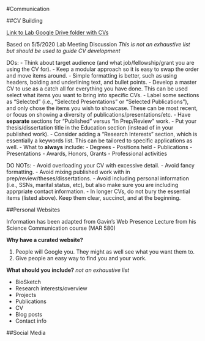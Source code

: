 #Communication

##CV Building

[Link to Lab Google Drive folder with CVs](https://drive.google.com/drive/folders/1_VDBjhUkH4Tx4IeUTPKsmQueFKEhQi4f)

Based on 5/5/2020 Lab Meeting Discussion
*This is not an exhaustive list but should be used to guide CV development*

DOs:
- Think about target audience (and what job/fellowship/grant you are using the CV for).
- Keep a modular approach so it is easy to swap the order and move items around.
- Simple formatting is better, such as using headers, bolding and underlining text, and bullet points.
- Develop a master CV to use as a catch all for everything you have done. This can be used select what items you want to bring into specific CVs.
- Label some sections as "Selected" (i.e., "Selected Presentations" or "Selected Publications"), and only chose the items you wish to showcase. These can be most recent, or focus on showing a diversity of publications/presentations/etc.
- Have **separate** sections for "Published" versus "In Prep/Review" work.
- Put your thesis/dissertation title in the Education section (instead of in your published work).
- Consider adding a "Research Interests" section, which is essentially a keywords list. This can be tailored to specific applications as well.
- What to **always** include:
    - Degrees
    - Positions held
    - Publications
    - Presentations
    - Awards, Honors, Grants
    - Professional activities

DO NOTs:
- Avoid overloading your CV with excessive detail.
- Avoid fancy formatting.
- Avoid mixing published work with in prep/review/theses/dissertations.
- Avoid including personal information (i.e., SSNs, marital status, etc), but also make sure you are including apprpriate contact information.
- In longer CVs, do not bury the essential items (listed above). Keep them clear, succinct, and at the beginning.

##Personal Websites

Information has been adapted from Gavin's Web Presence Lecture from his Science Communication course (MAR 580)

**Why have a curated website?**

1. People will Google you. They might as well see what you want them to.
2. Give people an easy way to find you and your work.

**What should you include?**
*not an exhaustive list*

- BioSketch
- Research interests/overview
- Projects
- Publications
- CV
- Blog posts
- Contact info

##Social Media

